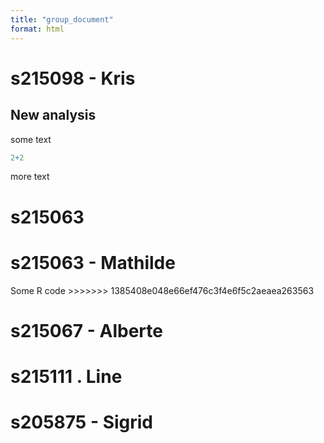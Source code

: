 ```yaml
---
title: "group_document"
format: html
---
```


# s215098 - Kris

## New analysis

some text

```r
2+2
```

more text

# s215063

# s215063 - Mathilde

Some R code \>\>\>\>\>\>\> 1385408e048e66ef476c3f4e6f5c2aeaea263563

# s215067 - Alberte

# s215111 . Line

# s205875 - Sigrid
